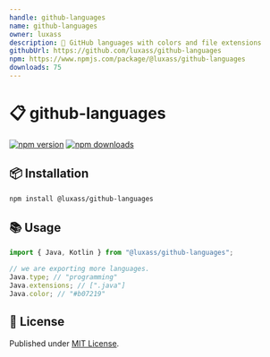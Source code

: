 ```yaml
---
handle: github-languages
name: github-languages
owner: luxass
description: 🎨 GitHub languages with colors and file extensions
githubUrl: https://github.com/luxass/github-languages
npm: https://www.npmjs.com/package/@luxass/github-languages
downloads: 75
---
```


# 📋 github-languages

[![npm version][npm-version-src]][npm-version-href]
[![npm downloads][npm-downloads-src]][npm-downloads-href]

## 📦 Installation

```sh
npm install @luxass/github-languages
```

## 📚 Usage

```ts
import { Java, Kotlin } from "@luxass/github-languages";

// we are exporting more languages.
Java.type; // "programming"
Java.extensions; // [".java"]
Java.color; // "#b07219"
```

## 📄 License

Published under [MIT License](https://github.com/luxass/github-languages/blob/main/LICENSE).

[npm-version-src]: https://img.shields.io/npm/v/@luxass/github-languages?style=flat&colorA=18181B&colorB=4169E1

[npm-version-href]: https://npmjs.com/package/@luxass/github-languages

[npm-downloads-src]: https://img.shields.io/npm/dm/@luxass/github-languages?style=flat&colorA=18181B&colorB=4169E1

[npm-downloads-href]: https://npmjs.com/package/@luxass/github-languages
